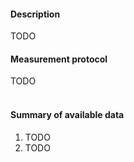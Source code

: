#### Description

TODO

#### Measurement protocol

TODO
<br><br>

#### Summary of available data

1. TODO
2. TODO